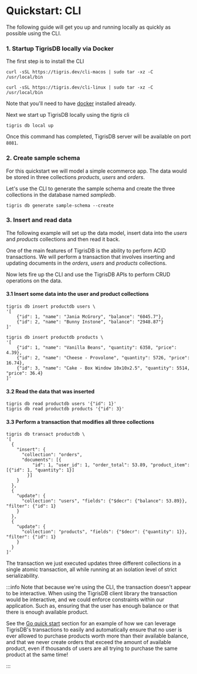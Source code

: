 # Quickstart: CLI

The following guide will get you up and running locally as quickly as
possible using the CLI.

### 1. Startup TigrisDB locally via Docker

The first step is to install the CLI


<Tabs>
<TabItem value="macOS" label="macOS">

```shell
curl -sSL https://tigris.dev/cli-macos | sudo tar -xz -C /usr/local/bin
```

</TabItem>
<TabItem value="Linux" label="Linux">

```shell
curl -sSL https://tigris.dev/cli-linux | sudo tar -xz -C /usr/local/bin
```

</TabItem>
</Tabs>

Note that you'll need to have [docker](https://docs.docker.com/get-docker/)
installed already.

Next we start up TigrisDB locally using the _tigris_ cli

```shell
tigris db local up
```

Once this command has completed, TigrisDB server will be available on port
`8081`.

### 2. Create sample schema

For this quickstart we will model a simple ecommerce app. The data would be
stored in three collections _products_, _users_ and _orders_.

Let's use the CLI to generate the sample schema and create the three
collections in the database named _sampledb_.

```shell
tigris db generate sample-schema --create
```

### 3. Insert and read data

The following example will set up the data model, insert data into the _users_
and _products_ collections and then read it back.

One of the main features of TigrisDB is the ability to perform ACID
transactions. We will perform a transaction that involves inserting and
updating documents in the _orders_, _users_ and _products_ collections.

Now lets fire up the CLI and use the TigrisDB APIs to perform CRUD operations on
the data.

#### 3.1 Insert some data into the user and product collections

```shell
tigris db insert productdb users \
'[
    {"id": 1, "name": "Jania McGrory", "balance": "6045.7"},
    {"id": 2, "name": "Bunny Instone", "balance": "2948.87"}
]'

tigris db insert productdb products \
'[
    {"id": 1, "name": "Vanilla Beans", "quantity": 6358, "price": 4.39},
    {"id": 2, "name": "Cheese - Provolone", "quantity": 5726, "price": 16.74},
    {"id": 3, "name": "Cake - Box Window 10x10x2.5", "quantity": 5514, "price": 36.4}
]'
```

#### 3.2 Read the data that was inserted

```shell
tigris db read productdb users '{"id": 1}'
tigris db read productdb products '{"id": 3}'
```

#### 3.3 Perform a transaction that modifies all three collections

```shell
tigris db transact productdb \
'[
  {
    "insert": {
      "collection": "orders",
      "documents": [{
          "id": 1, "user_id": 1, "order_total": 53.89, "product_item": [{"id": 1, "quantity": 1}]
        }]
    }
  },
  {
    "update": {
      "collection": "users", "fields": {"$decr": {"balance": 53.89}}, "filter": {"id": 1}
    }
  },
  {
    "update": {
      "collection": "products", "fields": {"$decr": {"quantity": 1}}, "filter": {"id": 1}
    }
  }
]'
```

The transaction we just executed updates three different collections in a
single atomic transaction, all while running at an isolation level of strict
serializability.

:::info
Note that because we're using the CLI, the transaction doesn't appear to be
interactive. When using the TigrisDB client library the transaction would be
interactive, and we could enforce constraints within our application. Such as,
ensuring that the user has enough balance or that there is enough available
product.

See the [Go quick start](with-go.md) section for an example of how we can
leverage TigrisDB's transactions to easily and automatically ensure that no
user is ever allowed to purchase products worth more than their available
balance, and that we never create orders that exceed the amount of available
product, even if thousands of users are all trying to purchase the same
product at the same time!

:::
